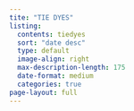 ```yaml
---
tite: "TIE DYES"
listing:
  contents: tiedyes
  sort: "date desc"
  type: default
  image-align: right
  max-description-length: 175
  date-format: medium
  categories: true
page-layout: full
---
```

